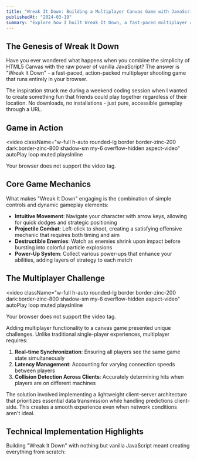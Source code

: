 ```yaml
---
title: "Wreak It Down: Building a Multiplayer Canvas Game with JavaScript"
publishedAt: "2024-03-19" 
summary: "Explore how I built Wreak It Down, a fast-paced multiplayer canvas shooting game using only HTML5 and vanilla JavaScript. Dive into the technical challenges and creative solutions behind this browser-based battle arena."
---
```


## The Genesis of Wreak It Down

Have you ever wondered what happens when you combine the simplicity of HTML5 Canvas with the raw power of vanilla JavaScript? The answer is "Wreak It Down" - a fast-paced, action-packed multiplayer shooting game that runs entirely in your browser.

The inspiration struck me during a weekend coding session when I wanted to create something fun that friends could play together regardless of their location. No downloads, no installations - just pure, accessible gameplay through a URL.

## Game in Action

<video 
  className="w-full h-auto rounded-lg border border-zinc-200 dark:border-zinc-800 shadow-sm my-6 overflow-hidden aspect-video"
  autoPlay 
  loop 
  muted
  playsInline
>
  <source src="https://ahthe-portfolio.s3.us-east-1.amazonaws.com/wreakit.mp4" />
  Your browser does not support the video tag.
</video>

## Core Game Mechanics

What makes "Wreak It Down" engaging is the combination of simple controls and dynamic gameplay elements:

- **Intuitive Movement**: Navigate your character with arrow keys, allowing for quick dodges and strategic positioning
- **Projectile Combat**: Left-click to shoot, creating a satisfying offensive mechanic that requires both timing and aim
- **Destructible Enemies**: Watch as enemies shrink upon impact before bursting into colorful particle explosions
- **Power-Up System**: Collect various power-ups that enhance your abilities, adding layers of strategy to each match

## The Multiplayer Challenge

<video 
  className="w-full h-auto rounded-lg border border-zinc-200 dark:border-zinc-800 shadow-sm my-6 overflow-hidden aspect-video"
  autoPlay 
  loop 
  muted
  playsInline
>
  <source src="https://ahthe-portfolio.s3.us-east-1.amazonaws.com/witm.mp4" />
  Your browser does not support the video tag.
</video>

Adding multiplayer functionality to a canvas game presented unique challenges. Unlike traditional single-player experiences, multiplayer requires:

1. **Real-time Synchronization**: Ensuring all players see the same game state simultaneously
2. **Latency Management**: Accounting for varying connection speeds between players
3. **Collision Detection Across Clients**: Accurately determining hits when players are on different machines

The solution involved implementing a lightweight client-server architecture that prioritizes essential data transmission while handling predictions client-side. This creates a smooth experience even when network conditions aren't ideal.

## Technical Implementation Highlights

Building "Wreak It Down" with nothing but vanilla JavaScript meant creating everything from scratch: